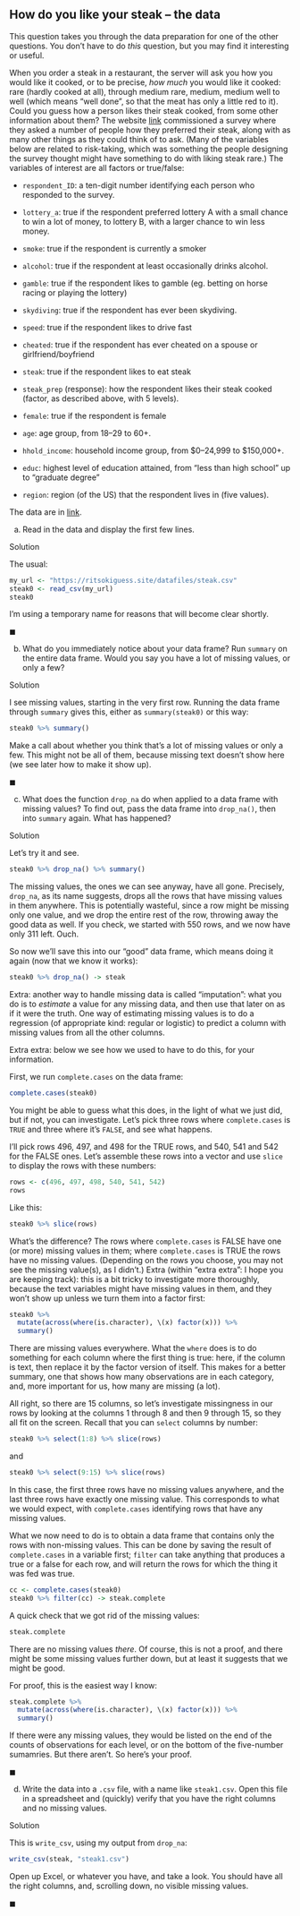##  How do you like your steak -- the data


This question takes you through the data preparation for one
of the other questions. You don't have to do *this*
question, but you may find it interesting or useful.

When you order a steak in a restaurant, the server will ask
you how you would like it cooked, or to be precise, *how much*
you would like it cooked: rare (hardly cooked at all), through medium
rare, medium, medium well to well (which means "well done", so that
the meat has only a little red to it). Could you guess how a person
likes their steak cooked, from some other information about them? The
website [link](fivethirtyeight.com) commissioned a survey where they
asked a number of people how they preferred their steak, along with as
many other things as they could think of to ask. (Many of the
variables below are related to risk-taking, which was something the
people designing the survey thought might have something to do with
liking steak rare.) The variables of interest are all factors or true/false:



* `respondent_ID`: a ten-digit number identifying each
person who responded to the survey.

* `lottery_a`: true if the respondent preferred lottery A
with a small chance to win a lot of money, to lottery B, with a
larger chance to win less money.

* `smoke`: true if the respondent is currently a smoker

* `alcohol`: true if the respondent at least occasionally
drinks alcohol.

* `gamble`: true if the respondent likes to gamble (eg.
betting on horse racing or playing the lottery)

* `skydiving`: true if the respondent has ever been
skydiving.

* `speed`: true if the respondent likes to drive fast

* `cheated`: true if the respondent has ever cheated on a
spouse or girlfriend/boyfriend

* `steak`: true if the respondent likes to eat steak

* `steak_prep` (response): how the respondent likes their
steak cooked (factor, as described above, with 5 levels).

* `female`: true if the respondent is female

* `age`: age group, from 18--29 to 60+.

* `hhold_income`: household income group, from \$0--24,999
to \$150,000+.

* `educ`: highest level of education attained, from 
"less  than high school" 
up to "graduate degree"

* `region`: region (of the US)
that the respondent lives in (five values).


The data are in
[link](https://ritsokiguess.site/datafiles/steak.csv). 



(a) Read in the data and display the first few lines.


Solution


The usual:

```r
my_url <- "https://ritsokiguess.site/datafiles/steak.csv"
steak0 <- read_csv(my_url)
steak0
```

 

I'm using a temporary name for reasons that will become clear shortly.


$\blacksquare$

(b) What do you immediately notice about your data frame? Run `summary` on the entire data frame. Would you say you have a lot of missing values, or only a few?

Solution


I see missing values, starting in the very first row.
Running the data frame through `summary` gives this, either as `summary(steak0)` or this way:

```r
steak0 %>% summary()
```

     

Make a call about whether you think that's a lot of missing values or only a few. This might not be all of them, because missing text doesn't show here (we see later how to make it show up).

$\blacksquare$

(c) What does the function `drop_na` do when applied to a data frame with missing values? To find out, pass the data frame into `drop_na()`, then into `summary` again. What has happened?

Solution


Let's try it and see.

```r
steak0 %>% drop_na() %>% summary()
```

 

The missing values, the ones we can see anyway, have all gone. Precisely, `drop_na`, as its
name suggests, drops all the rows that have missing values in them
anywhere. This is potentially wasteful, since a row might be missing
only one value, and we drop the entire rest of the row, throwing away
the good data as well. If you check, we started with 550 rows, and we
now have only 311 left. Ouch.

So now we'll save this into our "good" data frame, which means doing it again (now that we know it works):

```r
steak0 %>% drop_na() -> steak
```

 

Extra: another way to handle missing data is called "imputation":
what you do is to *estimate* a value for any missing data, and
then use that later on as if it were the truth. One way of estimating
missing values is to do a regression (of appropriate kind: regular or
logistic) to predict a column with missing values from all the other
columns.

Extra extra: below we see how we used to have to do this, for your information.

First, we run `complete.cases` on the data frame:

```r
complete.cases(steak0)
```

 

You might be able to guess what this does, in the light of what we
just did, but if not, you can investigate. Let's pick three rows where
`complete.cases` is 
`TRUE` and three where it's
`FALSE`, and see what happens.

I'll pick rows 496, 497, and 498 for the TRUE rows, and 540, 541 and
542 for the FALSE ones. Let's assemble these rows into a vector and
use `slice` to display the rows with these numbers:

```r
rows <- c(496, 497, 498, 540, 541, 542)
rows
```

 

Like this:

```r
steak0 %>% slice(rows)
```

 

What's the difference? 
The rows where `complete.cases` is FALSE have one (or more)
missing values in them; where `complete.cases` is TRUE the
rows have no missing values. (Depending on the rows you choose,
you may not see the missing value(s), as I didn't.)
Extra (within "extra extra": I hope you are keeping track): this
is a bit tricky to investigate more thoroughly, because the text
variables might have missing values in them, and they won't show
up unless we turn them into a factor first:

```r
steak0 %>%
  mutate(across(where(is.character), \(x) factor(x))) %>%
  summary()
```

     

There are missing values everywhere. What the `where` 
does is to do something for each column where the first thing is true:
here, if the column is text, then replace it by the factor version of
itself. This makes for a better summary, one that shows how many
observations are in each category, and, more important for us, how
many are missing (a lot).

All right, so there are 15 columns, so let's investigate missingness
in our rows by looking at the columns 1 through 8 and then 9 through
15, so they all fit on the screen. Recall that you can `select`
columns by number:

```r
steak0 %>% select(1:8) %>% slice(rows)
```

 

and

```r
steak0 %>% select(9:15) %>% slice(rows)
```

 

In this case, the first three rows have no missing values anywhere,
and the last three rows have exactly one missing value. This
corresponds to what we would expect, with `complete.cases`
identifying rows that have any missing values.

What we now need to do is to obtain a data frame that contains only
the rows with non-missing values. This can be done by saving the
result of `complete.cases` in a variable first; `filter`
can take anything that produces a true or a false for each row, and
will return the rows for which the thing it was fed was true.

```r
cc <- complete.cases(steak0)
steak0 %>% filter(cc) -> steak.complete
```

     

A quick check that we got rid of the missing values:

```r
steak.complete
```

 

There are no missing values *there*. Of course, this is not a
proof, and there might be some missing values further down, but at
least it suggests that we might be good.

For proof, this is the easiest way I know:

```r
steak.complete %>%
  mutate(across(where(is.character), \(x) factor(x))) %>%
  summary()
```

 

If there were any missing values, they would be listed on the end of
the counts of observations for each level, or on the bottom of the
five-number sumamries. But there aren't.  So here's your proof.


$\blacksquare$

(d) Write the data into a `.csv` file, with a name like
`steak1.csv`.  Open this file in a spreadsheet and (quickly)
verify that you have the right columns and no missing values.


Solution


This is `write_csv`, using my output from 
`drop_na`:

```r
write_csv(steak, "steak1.csv")
```

     

Open up Excel, or whatever you have, and take a look. You should have
all the right columns, and, scrolling down, no visible missing values.

$\blacksquare$





